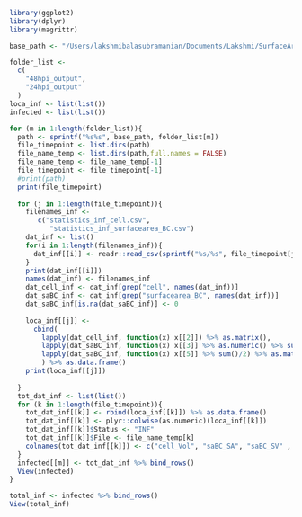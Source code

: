 ``` r
library(ggplot2)
library(dplyr)
library(magrittr)
```

```r
base_path <- "/Users/lakshmibalasubramanian/Documents/Lakshmi/SurfaceArea_analysis_new_Jun17/"

folder_list <-
  c(
    "48hpi_output",
    "24hpi_output"
  )
loca_inf <- list(list())
infected <- list(list())

for (m in 1:length(folder_list)){
  path <- sprintf("%s%s", base_path, folder_list[m])
  file_timepoint <- list.dirs(path)
  file_name_temp <- list.dirs(path,full.names = FALSE)
  file_name_temp <- file_name_temp[-1]
  file_timepoint <- file_timepoint[-1]
  #print(path)
  print(file_timepoint)
  
  for (j in 1:length(file_timepoint)){
    filenames_inf <-
       c("statistics_inf_cell.csv",
          "statistics_inf_surfacearea_BC.csv")
    dat_inf <- list()
    for(i in 1:length(filenames_inf)){
      dat_inf[[i]] <- readr::read_csv(sprintf("%s/%s", file_timepoint[j], filenames_inf[[i]]))
    }
    print(dat_inf[[i]])
    names(dat_inf) <- filenames_inf
    dat_cell_inf <- dat_inf[grep("cell", names(dat_inf))]
    dat_saBC_inf <- dat_inf[grep("surfacearea_BC", names(dat_inf))]
    dat_saBC_inf[is.na(dat_saBC_inf)] <- 0
    
    loca_inf[[j]] <- 
      cbind(
        lapply(dat_cell_inf, function(x) x[[2]]) %>% as.matrix(),
        lapply(dat_saBC_inf, function(x) x[[3]] %>% as.numeric() %>% sum()/2) %>% as.matrix(),
        lapply(dat_saBC_inf, function(x) x[[5]] %>% sum()/2) %>% as.matrix()
        ) %>% as.data.frame()
    print(loca_inf[[j]])
    
  }
  tot_dat_inf <- list(list())
  for (k in 1:length(file_timepoint)){
    tot_dat_inf[[k]] <- rbind(loca_inf[[k]]) %>% as.data.frame()
    tot_dat_inf[[k]] <- plyr::colwise(as.numeric)(loca_inf[[k]])
    tot_dat_inf[[k]]$Status <- "INF"
    tot_dat_inf[[k]]$File <- file_name_temp[k]
    colnames(tot_dat_inf[[k]]) <- c("cell_Vol", "saBC_SA", "saBC_SV" , "Status","File Name")
  }
  infected[[m]] <- tot_dat_inf %>% bind_rows()
  View(infected)
}

total_inf <- infected %>% bind_rows()
View(total_inf)

```

